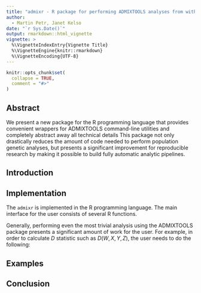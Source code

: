 ```yaml
---
title: "admixr - R package for performing ADMIXTOOLS analyses from within R"
author:
  - Martin Petr, Janet Kelso
date: "`r Sys.Date()`"
output: rmarkdown::html_vignette
vignette: >
  %\VignetteIndexEntry{Vignette Title}
  %\VignetteEngine{knitr::rmarkdown}
  %\VignetteEncoding{UTF-8}
---
```


```r
knitr::opts_chunk$set(
  collapse = TRUE,
  comment = "#>"
)
```

## Abstract

We present a new package for the R programming language that provides convenient
wrappers for ADMIXTOOLS command-line utilities and completely abstract away all
technical details
This package not only drastically reduces the amount of code needed to perform
population genetic analyses, but presents a significant improvement for reproducible
research by making it possible to build fully automatic analytic pipelines.

## Introduction

## Implementation

The `admixr` is implemented in the R programming language. The main interface
for the user consists of several R functions.

Generally, performing even the most trivial analysis using the ADMIXTOOLS package
presents a significant amount of work for the user. For example, in order to
calculate $D$ statistic such as $D(W, X, Y, Z)$, the user needs to do the following:


## Examples
## Conclusion